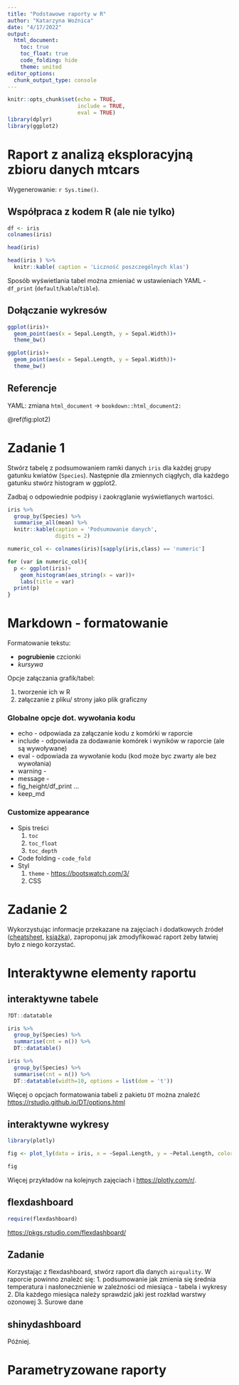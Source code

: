 ```yaml
---
title: "Podstawowe raporty w R"
author: "Katarzyna Woźnica"
date: "4/17/2022"
output: 
  html_document:
    toc: true
    toc_float: true
    code_folding: hide
    theme: united
editor_options: 
  chunk_output_type: console
---
```


```r
knitr::opts_chunk$set(echo = TRUE,
                      include = TRUE,
                      eval = TRUE)
library(dplyr)
library(ggplot2)
```



# Raport z analizą eksploracyjną zbioru danych mtcars


<!-- Dodawanie komentarzy i kodu -->
Wygenerowanie: `r Sys.time()`.

<!-- Możemy dodawac komorki z sekcjami kodu -->
<!-- Komorki moga byc nazywane (nazwy powinny byc unikalne) -->
<!-- Dodatkowo mozna ustalac dodatkowe argumenty (np zmiana domyslnych parametrow: include, eval ale też fig.height) -->



## Współpraca z kodem R (ale nie tylko)

```r

df <- iris
colnames(iris)
```



```r
head(iris) 
```

```r
head(iris ) %>% 
  knitr::kable( caption = 'Liczność poszczególnych klas')
```

Sposób wyświetlania tabel można zmieniać w ustawieniach YAML - `df_print` (`default`/`kable`/`tible`).

## Dołączanie wykresów


```r
ggplot(iris)+
  geom_point(aes(x = Sepal.Length, y = Sepal.Width))+
  theme_bw()
```

<!-- Zmiana wielkości okna -->

```r
ggplot(iris)+
  geom_point(aes(x = Sepal.Length, y = Sepal.Width))+
  theme_bw()
```

## Referencje

YAML: zmiana `html_document` -> `bookdown::html_document2:`

\@ref(fig:plot2)

# Zadanie 1

Stwórz tabelę z podsumowaniem ramki danych `iris` dla każdej grupy gatunku kwiatów (`Species`). Następnie dla zmiennych ciągłych, dla każdego gatunku stwórz histogram w ggplot2.

Zadbaj o odpowiednie podpisy i zaokrąglanie wyświetlanych wartości.

```r
iris %>% 
  group_by(Species) %>% 
  summarise_all(mean) %>% 
  knitr::kable(caption = 'Podsumowanie danych',
               digits = 2)

```

```r

numeric_col <- colnames(iris)[sapply(iris,class) == 'numeric']

for (var in numeric_col){
  p <- ggplot(iris)+
    geom_histogram(aes_string(x = var))+
    labs(title = var)
  print(p)
}

```



# Markdown - formatowanie

Formatowanie tekstu:

- **pogrubienie** czcionki
- *kursywa*

Opcje załączania grafik/tabel:

1. tworzenie ich w R
2. załączanie z pliku/ strony jako plik graficzny


### Globalne opcje dot. wywołania kodu

- echo - odpowiada za załączanie kodu z komórki w raporcie
- include - odpowiada za dodawanie komórek i wyników w raporcie (ale są wywoływane)
- eval - odpowiada za wywołanie kodu (kod może byc zwarty ale bez wywołania)
- warning -
- message - 
- fig_height/df_print ...
- keep_md

### Customize appearance

- Spis treści 
  1. `toc`
  2. `toc_float`
  3. `toc_depth`
- Code folding - `code_fold`
- Styl 
  1. `theme` - [https://bootswatch.com/3/](https://bootswatch.com/3/)
  2. CSS

# Zadanie 2

Wykorzystując informacje przekazane na zajęciach i dodatkowych źródeł ([cheatsheet](https://www.rstudio.com/resources/cheatsheets/), [książka](https://bookdown.org/yihui/rmarkdown/html-document.html)), zaproponuj jak zmodyfikować raport żeby łatwiej było z niego korzystać.




# Interaktywne elementy raportu

## interaktywne tabele

```r

?DT::datatable

iris %>% 
  group_by(Species) %>% 
  summarise(cnt = n()) %>% 
  DT::datatable()
```

```r
iris %>% 
  group_by(Species) %>% 
  summarise(cnt = n()) %>% 
  DT::datatable(width=10, options = list(dom = 't'))
```

Więcej o opcjach formatowania tabeli z pakietu `DT` można znaleźć [https://rstudio.github.io/DT/options.html](https://rstudio.github.io/DT/options.html)

## interaktywne wykresy

```r
library(plotly)

fig <- plot_ly(data = iris, x = ~Sepal.Length, y = ~Petal.Length, color = ~Species, colors = "Set1")

fig
```



Więcej przykładów na kolejnych zajęciach i [https://plotly.com/r/](https://plotly.com/r/).


## flexdashboard 

```r
require(flexdashboard)

```

[https://pkgs.rstudio.com/flexdashboard/](https://pkgs.rstudio.com/flexdashboard/)

## Zadanie 

Korzystając z flexdashboard, stwórz raport dla danych `airquality`. W raporcie powinno znaleźć się:
1. podsumowanie jak zmienia się średnia temperatura i nasłonecznienie w zależności od miesiąca - tabela i wykresy
2. Dla każdego miesiąca należy sprawdzić jaki jest rozkład warstwy ozonowej
3. Surowe dane 

## shinydashboard

Później.

# Parametryzowane raporty





